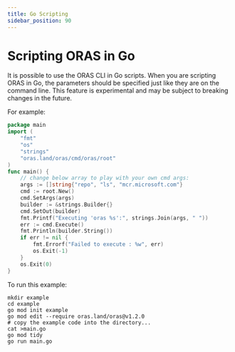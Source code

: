 ```yaml
---
title: Go Scripting
sidebar_position: 90
---
```


# Scripting ORAS in Go

It is possible to use the ORAS CLI in Go scripts.
When you are scripting ORAS in Go, the parameters should be specified just like they are on the command line.
This feature is experimental and may be subject to breaking changes in the future.

For example:

```go
package main
import (
	"fmt"
	"os"
	"strings"
	"oras.land/oras/cmd/oras/root"
)
func main() {
	// change below array to play with your own cmd args:
	args := []string{"repo", "ls", "mcr.microsoft.com"}
	cmd := root.New()
	cmd.SetArgs(args)
	builder := &strings.Builder{}
	cmd.SetOut(builder)
	fmt.Printf("Executing 'oras %s':", strings.Join(args, " "))
	err := cmd.Execute()
	fmt.Println(builder.String())
	if err != nil {
		fmt.Errorf("Failed to execute : %w", err)
		os.Exit(-1)
	}
	os.Exit(0)
}
```

To run this example:
```
mkdir example
cd example
go mod init example
go mod edit --require oras.land/oras@v1.2.0
# copy the example code into the directory...
cat >main.go
go mod tidy
go run main.go
```
